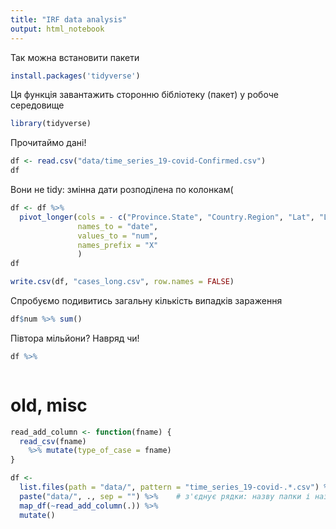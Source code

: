 ```yaml
---
title: "IRF data analysis"
output: html_notebook
---
```


Так можна встановити пакети
```r
install.packages('tidyverse')
```

Ця функція завантажить сторонню бібліотеку (пакет) у робоче середовище
```r
library(tidyverse)
```

Прочитаймо дані!
```r
df <- read.csv("data/time_series_19-covid-Confirmed.csv")
df
```

Вони не tidy: змінна дати розподілена по колонкам(
```r
df <- df %>%
  pivot_longer(cols = - c("Province.State", "Country.Region", "Lat", "Long"),
               names_to = "date",
               values_to = "num",
               names_prefix = "X"
               )
df

write.csv(df, "cases_long.csv", row.names = FALSE)
```

Спробуємо подивитись загальну кількість випадків зараження
```r
df$num %>% sum()
```
Півтора мільйони? Навряд чи!
```r
df %>%
```




```r

```







# old, misc

```r
read_add_column <- function(fname) {
  read_csv(fname) 
    %>% mutate(type_of_case = fname)
}

df <-
  list.files(path = "data/", pattern = "time_series_19-covid-.*.csv") %>% 
  paste("data/", ., sep = "") %>%    # з'єднує рядки: назву папки і назву файла
  map_df(~read_add_column(.)) %>%
  mutate()
```

